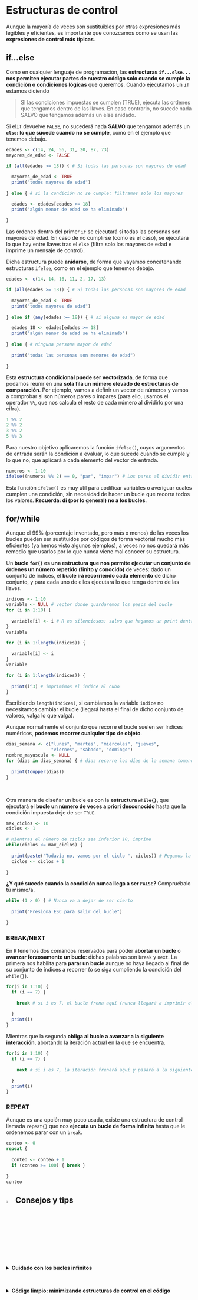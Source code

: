 # Estructuras de control {#control}

Aunque la mayoría de veces son sustituibles por otras expresiones más legibles y eficientes, es importante que conozcamos como se usan las **expresiones de control más típicas**.

## if...else
 
 
Como en cualquier lenguaje de programación, las **estructuras `if...else...` nos permiten ejecutar partes de nuestro código solo cuando se cumple la condición o condiciones lógicas** que queremos. Cuando ejecutamos un `if` estamos diciendo

> SI las condiciones impuestas se cumplen (TRUE), ejecuta las ordenes que tengamos dentro de las llaves. En caso contrario, no sucede nada SALVO que tengamos además un else anidado.

Si el`if` devuelve `FALSE`, no sucederá nada **SALVO** que tengamos además un **`else`: lo que sucede cuando no se cumple**, como en el ejemplo que tenemos debajo.


```r
edades <- c(14, 24, 56, 31, 20, 87, 73)
mayores_de_edad <- FALSE 

if (all(edades >= 18)) { # Si todas las personas son mayores de edad
  
  mayores_de_edad <- TRUE
  print("todos mayores de edad")
  
} else { # si la condición no se cumple: filtramos solo los mayores

  edades <- edades[edades >= 18]  
  print("algún menor de edad se ha eliminado")
  
}
```

Las órdenes dentro del primer `if` se ejecutará si todas las personas son mayores de edad. En caso de no cumplirse (como es el caso), se ejecutará lo que hay entre llaves tras el `else` (filtra solo los mayores de edad e imprime un mensaje de control).

Dicha estructura puede **anidarse**, de forma que vayamos concatenando estructuras `ifelse`, como en el ejemplo que tenemos debajo.

```r
edades <- c(14, 14, 16, 11, 2, 17, 13)

if (all(edades >= 18)) { # Si todas las personas son mayores de edad
  
  mayores_de_edad <- TRUE
  print("todos mayores de edad")
  
} else if (any(edades >= 18)) { # si alguna es mayor de edad

  edades_18 <- edades[edades >= 18]  
  print("algún menor de edad se ha eliminado")
  
} else { # ninguna persona mayor de edad
  
  print("todas las personas son menores de edad")
  
}
```


Esta **estructura condicional puede ser vectorizada**, de forma que podamos reunir en una **sola fila un número elevado de estructuras de comparación**. Por ejemplo, vamos a definir un vector de números y vamos a comprobar si son números pares o impares (para ello, usamos el operador `%%`, que nos calcula el resto de cada número al dividirlo por una cifra).

```r
1 %% 2
2 %% 2
3 %% 2
5 %% 3
```

Para nuestro objetivo aplicaremos la función `ifelse()`, cuyos argumentos de entrada serán la condición a evaluar, lo que sucede cuando se cumple y lo que no, que aplicará a cada elemento del vector de entrada.


```r
numeros <- 1:10
ifelse((numeros %% 2) == 0, "par", "impar") # Los pares al dividir entre 2 tienen resto 0
```

Esta función `ifelse()` es muy util para codificar variables o averiguar cuales cumplen una condición, sin necesidad de hacer un bucle que recorra todos los valores. **Recuerda: di (por lo general) no a los bucles**.


## for/while

Aunque el 99% (porcentaje inventado, pero más o menos) de las veces los bucles pueden ser sustituidos por códigos de forma vectorial mucho más eficientes (ya hemos visto algunos ejemplos), a veces no nos quedará más remedio que usarlos por lo que nunca viene mal conocer su estructura.

Un **bucle `for{}` es una estructura que nos permite ejecutar un conjunto de órdenes un número repetido (finito y conocido)** de veces: dado un conjunto de índices, el **bucle irá recorriendo cada elemento** de dicho conjunto, y para cada uno de ellos ejecutará lo que tenga dentro de las llaves.

```r
indices <- 1:10
variable <- NULL # vector donde guardaremos los pasos del bucle
for (i in 1:10) { 
  
  variable[i] <- i # R es silenciosos: salvo que hagamos un print dentro del bucle no nos imprimirá nada por pantalla
}
variable

for (i in 1:length(indices)) { 
  
  variable[i] <- i
}
variable

for (i in 1:length(indices)) { 
  
  print(i^3) # imprimimos el índice al cubo
}
```

Escribiendo `length(indices)`, si cambiamos la variable `indice` no necesitamos cambiar el bucle (llegará hasta el final de dicho conjunto de valores, valga lo que valga).

Aunque normalmente el conjunto que recorre el bucle suelen ser índices numéricos, **podemos recorrer cualquier tipo de objeto**.

```r
dias_semana <- c("lunes", "martes", "miércoles", "jueves",
                 "viernes", "sábado", "domingo")
nombre_mayuscula <- NULL
for (dias in dias_semana) { # dias recorre los días de la semana tomando sus valores
  
  print(toupper(dias))
}
```


&nbsp;

Otra manera de diseñar un bucle es con la **estructura `while{}`**, que ejecutará el **bucle un número de veces a priori desconocido** hasta que la condición impuesta deje de ser `TRUE`.

```r
max_ciclos <- 10
ciclos <- 1

# Mientras el número de ciclos sea inferior 10, imprime
while(ciclos <= max_ciclos) {
  
  print(paste("Todavía no, vamos por el ciclo ", ciclos)) # Pegamos la frase al número de ciclo por el que vayamos con paste
  ciclos <- ciclos + 1
  
}
``` 

**¿Y qué sucede cuando la condición nunca llega a ser `FALSE`?** Compruébalo tú mismo/a.

```r
while (1 > 0) { # Nunca va a dejar de ser cierto
  
  print("Presiona ESC para salir del bucle")
  
}
```

### BREAK/NEXT

En `R` tenemos dos comandos reservados para poder **abortar un bucle** o **avanzar forzosamente un bucle**: dichas palabras son `break` y `next`. La primera nos habilita para **parar un bucle** aunque no haya llegado al final de su conjunto de índices a recorrer (o se siga cumpliendo la condición del `while{}`).

```r
for(i in 1:10) {
  if (i == 7) {
    
    break # si i es 7, el bucle frena aquí (nunca llegará a imprimir el 7 ni los sucesivos)
    
  }
  print(i)
}
```

Mientras que la segunda **obliga al bucle a avanzar a la siguiente interacción**, abortando la iteración actual en la que se encuentra. 

```r
for(i in 1:10) {
  if (i == 7) {
    
    next # si i es 7, la iteración frenará aquí y pasará a la siguiente por lo que imprimirá todos menos el 7
    
  }
  print(i)
}
```

### REPEAT

Aunque es una opción muy poco usada, existe una estructura de control llamada `repeat{}` que nos **ejecuta un bucle de forma infinita** hasta que le ordenemos parar con un `break`.

```r
conteo <- 0
repeat { 
  
  conteo <- conteo + 1
  if (conteo >= 100) { break }
  
}
conteo
``` 




## ![](img/logo_info.png){width=4%} Consejos y tips

<details>
  <summary><strong>Cuidado con los bucles infinitos</strong></summary>
  
Las estucturas `while{}` y `repeat{}` son de las menos usadas por su peligrosidad, ya que si no incluimos un `break` o la condición nunca llega a ser `TRUE`, el bucle seguirá ejecutándose de forma infinita y solo podrá ser detenido abortando la ejecución con la tecla `ESC`.

</details>

&nbsp;  

<details>
  <summary><strong>Código limpio: minimizando estructuras de control en el código</strong></summary>
  
Puedes minimizar las estructuras de control pulsando en la flecha que aparece a la izquierda de ellas. 

</details>

